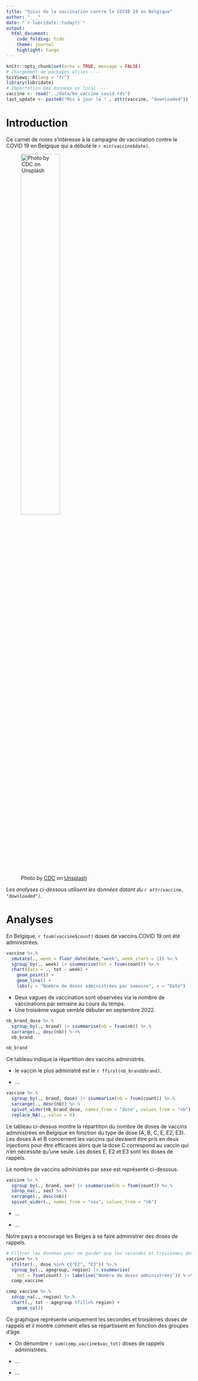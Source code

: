 ```yaml
---
title: "Suivi de la vaccination contre le COVID 19 en Belgique"
author: "___"
date: "`r lubridate::today()`"
output:
  html_document: 
    code_folding: hide 
    theme: journal
    highlight: tango
---
```


<!--# Ceci est un commentaire. Il n'apparait pas dans votre rapport final. Observez la structure balisée par des '---' ci-dessus. C'est une zone particulière qui renseigne les informations de base du document telles que le titre, l'auteur, la date ou encore le format de sortie du document. Cette zone s'appelle un entête YAML. -->

<!--% Ceci est une consigne. Remplacez author: "___" par votre nom. ex: author: "Engels Guyliann". Attention, l'entête YAML est très sensible aux espaces et aux guillemets. -->

```r
knitr::opts_chunk$set(echo = TRUE, message = FALSE)
# Chargement de packages utiles ----
SciViews::R(lang = "fr")
library(lubridate)
# Importation des données en local ----
vaccine <- read("../data/be_vaccine_covid.rds")
last_update <- paste0("Mis à jour le " , attr(vaccine, "downloaded"))
```

<!--# Observez les instructions ci-dessus, le code est placé dans une zone particulière que l'on nomme un chunk. Il n'est pas nécessaire de comprendre ces instructions pour l'instant, mais essayer quand même de deviner ce qu'elles font. Vous apprendrez plus tard à écrire ces instructions vous-mêmes. Concentrez-vous sur la succession des zones de texte et des chunks (zones de code).-->

# Introduction

Ce carnet de notes s'intéresse à la campagne de vaccination contre le COVID 19 en Belgique qui a débuté le `r min(vaccine$date)`.

<!--# Dans le paragraphe ci-dessus, vous pouvez observer que du code R a été intégré au sein du texte. Il s'agit d'une forme de chunk raccourci qui est prévu pour être intégré dans des paragraphes. Cette technique est très utile pour ajouter des éléments contextuels aux données. -->

![Photo by <a href="https://unsplash.com/@cdc?utm_source=unsplash&utm_medium=referral&utm_content=creditCopyText">CDC</a> on <a href="https://unsplash.com/s/photos/vaccination?utm_source=unsplash&utm_medium=referral&utm_content=creditCopyText">Unsplash</a>](../figures/covid.jpg){width="50%"}

<!--# Vous pouvez observer ci-dessus la syntaxe employée afin d'intégrer une image dans un document R Markdown.-->

*Les analyses ci-dessous utilisent les données datant du `r attr(vaccine, "downloaded")`.*

# Analyses

En Belgique, `r fsum(vaccine$count)` doses de vaccins COVID 19 ont été administrées.

```r
vaccine %>.%
  smutate(., week = floor_date(date,"week", week_start = 1)) %>.%
  sgroup_by(., week) |> ssummarise(tot = fsum(count)) %>.%
  chart(data = ., tot ~ week) +
    geom_point() +
    geom_line() +
    labs(y = "Nombre de doses administrées par semaine", x = "Date")
```

-   Deux vagues de vaccination sont observées via le nombre de vaccinations par semaine au cours du temps.
-   Une troisième vague semble débuter en septembre 2022.

```r
nb_brand_dose %>.%
  sgroup_by(., brand) |> ssummarise(nb = fsum(nb)) %>.%
  sarrange(., desc(nb)) %->%
  nb_brand

nb_brand
```

Ce tableau indique la répartition des vaccins administrés.

<!--% Interprétez ce tableau : proposez un élément supplémentaire en dessous du premier dans la liste ci-dessous.-->

-   le vaccin le plus administré est le `r ffirst(nb_brand$brand)`.

-   ...

```r
vaccine %>.%
  sgroup_by(., brand, dose) |> ssummarise(nb = fsum(count)) %>.%
  sarrange(., desc(nb)) %>.%
  spivot_wider(nb_brand_dose, names_from = "dose", values_from = "nb") %>.%
  replace_NA(., value = 0)
```

Le tableau ci-dessus montre la répartition du nombre de doses de vaccins administrées en Belgique en fonction du type de dose (A, B, C, E, E2, E3). Les doses A et B concernent les vaccins qui devaient être pris en deux injections pour être efficaces alors que la dose C correspond au vaccin qui n'en nécessite qu'une seule. Les doses E, E2 et E3 sont les doses de rappels.

Le nombre de vaccins administrés par sexe est représenté ci-dessous.

```r
vaccine %>.%
  sgroup_by(., brand, sex) |> ssummarise(nb = fsum(count)) %>.%
  sdrop_na(., sex) %>.%
  sarrange(., desc(nb))
  spivot_wider(., names_from = "sex", values_from = "nb")
```

<!--% Interprétez ce tableau : complétez deux éléments, sous forme de liste des résultats relatifs à la répartition des vaccins administrés par sexe.-->

-   ...

-   ...

Notre pays a encouragé les Belges à se faire administrer des doses de rappels.

```r
# Filtrer les données pour ne garder que les secondes et troisièmes doses de rappels
vaccine %>.%
  sfilter(., dose %in% c("E2", "E3")) %>.%
  sgroup_by(., agegroup, region) |> ssummarise(
    tot = fsum(count) |> labelise("Nombre de doses administrées")) %->%
  comp_vaccine

comp_vaccine %>.%
  sdrop_na(., region) %>.%
  chart(., tot ~ agegroup %fill=% region) +
    geom_col()
```

Ce graphique représente uniquement les secondes et troisièmes doses de rappels et il montre comment elles se répartissent en fonction des groupes d'âge.

<!--% Interprétez ce graphique : donnez deux éléments supplémentaires, sous forme de liste, des résultats relatifs à la répartition des vaccins administrés par groupe d'âge.-->

-   On dénombre `r sum(comp_vaccine$vac_tot)` doses de rappels administrées.

-   ...

-   ...

<!-- Vous voilà arrivé au bout de ce bloc-notes. Ce type de document relativement informel reprend les différents éléments de vos analyses de données, y compris les tableaux et les graphiques, suivis d'une interprétation complète, mais brève (qui peut par exemple se présenter sous forme d'une liste des points à retenir). Le format R Markdown est très utile ici pour combiner du texte structuré avec les instructions R qui effectuent l'analyse dans des chunks. Les tableaux et graphiques sont directement placés au bon endroit dans le document. De plus, si les données changent, il suffit de réexécuter le script d'importation et de recompiler (bouton Knit) le document pour le mettre à jour. -->
